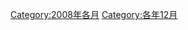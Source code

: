 {{catmore}}
{{Commonscat|December 2008}}

[[Category:2008年各月|Category:2008年各月]]
[[Category:各年12月|Category:各年12月]]